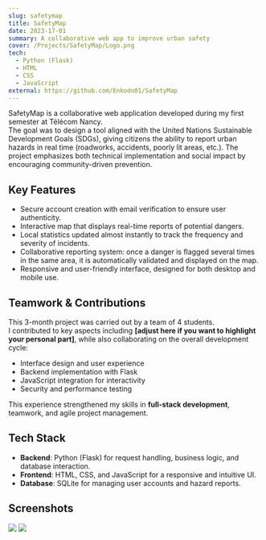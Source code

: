 ```yaml
---
slug: safetymap
title: SafetyMap
date: 2023-17-01
summary: A collaborative web app to improve urban safety
cover: /Projects/SafetyMap/Logo.png
tech:
  - Python (Flask)
  - HTML
  - CSS
  - JavaScript
external: https://github.com/Enkodo01/SafetyMap
---
```


SafetyMap is a collaborative web application developed during my first semester at Télécom Nancy.  
The goal was to design a tool aligned with the United Nations Sustainable Development Goals (SDGs), giving citizens the ability to report urban hazards in real time (roadworks, accidents, poorly lit areas, etc.). The project emphasizes both technical implementation and social impact by encouraging community-driven prevention.

## **Key Features**

- Secure account creation with email verification to ensure user authenticity.  
- Interactive map that displays real-time reports of potential dangers.  
- Local statistics updated almost instantly to track the frequency and severity of incidents.  
- Collaborative reporting system: once a danger is flagged several times in the same area, it is automatically validated and displayed on the map.  
- Responsive and user-friendly interface, designed for both desktop and mobile use.

## **Teamwork & Contributions**

This 3-month project was carried out by a team of 4 students.  
I contributed to key aspects including **[adjust here if you want to highlight your personal part]**, while also collaborating on the overall development cycle:  
- Interface design and user experience  
- Backend implementation with Flask  
- JavaScript integration for interactivity  
- Security and performance testing  

This experience strengthened my skills in **full-stack development**, teamwork, and agile project management.

## **Tech Stack**

- **Backend**: Python (Flask) for request handling, business logic, and database interaction.  
- **Frontend**: HTML, CSS, and JavaScript for a responsive and intuitive UI.  
- **Database**: SQLite for managing user accounts and hazard reports.  

## **Screenshots**
<img src="/Projects/SafetyMap/SafetyMapSS.png" className="max-w-m" />  
<img src="/Projects/SafetyMap/SafetyMapSS2.png" className="max-w-m" />  